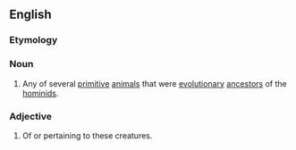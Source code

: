 ==English==

===Etymology===
{{prefix|en|proto|hominid}}

===Noun===
{{wikipedia|Protohominids}}
{{en-noun}}

# Any of several [[primitive]] [[animal]]s that were [[evolutionary]] [[ancestor]]s of the [[hominid]]s.

===Adjective===
{{en-adj|-}}

# Of or pertaining to these creatures.